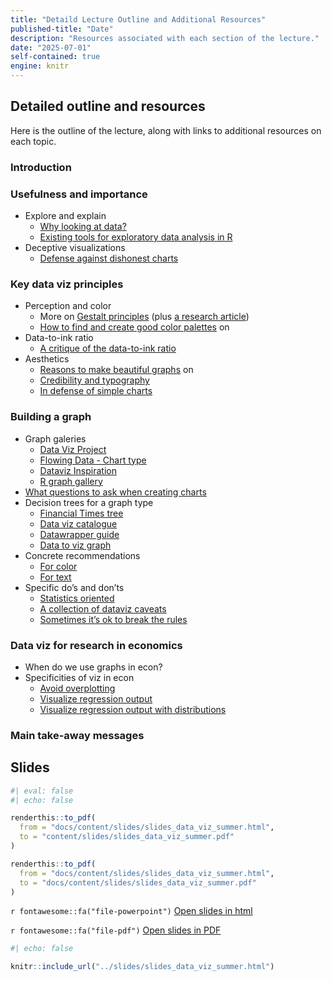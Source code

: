 ```yaml
---
title: "Detaild Lecture Outline and Additional Resources"
published-title: "Date"
description: "Resources associated with each section of the lecture."
date: "2025-07-01"
self-contained: true
engine: knitr
---
```


## Detailed outline and resources

Here is the outline of the lecture, along with links to additional resources on each topic.

### Introduction

### Usefulness and importance
  
- Explore and explain
  - [Why looking at data?](https://socviz.co/lookatdata.html#why-look-at-data)
  - [Existing tools for exploratory data analysis in R ](https://cosimameyer.com/post/exploratory-data-analysis-in-r/) 
- Deceptive visualizations
  - [Defense against dishonest charts](https://flowingdata.com/projects/dishonest-charts/)
  
### Key data viz principles

- Perception and color
  - More on [Gestalt principles](https://medium.muz.li/gestalt-principles-in-ui-design-6b75a41e9965) (plus [a research article](https://www.nature.com/articles/nmeth1110-863))
  - [How to find and create good color palettes](https://www.datawrapper.de/blog/beautifulcolors) on 
- Data-to-ink ratio
  - [A critique of the data-to-ink ratio](https://www.frank.computer/blog/2025/04/data-to-ink.html)
- Aesthetics
  - [Reasons to make beautiful graphs](https://medium.com/accurat-in-sight/beautiful-reasons-c1c6926ab7d7) on 
  - [Credibility and typography](https://practicaltypography.com/why-does-typography-matter.html)
  - [In defense of simple charts](https://www.datawrapper.de/blog/in-defense-of-simple-charts)
  
### Building a graph

- Graph galeries
  - [Data Viz Project](https://datavizproject.com/)
  - [Flowing Data - Chart type](https://flowingdata.com/chart-types/)
  - [Dataviz Inspiration](https://www.dataviz-inspiration.com/)
  - [R graph gallery](https://r-graph-gallery.com/)
- [What questions to ask when creating charts](https://www.datawrapper.de/blog/better-charts)
- Decision trees for a graph type
  - [Financial Times tree](https://github.com/Financial-Times/chart-doctor/tree/main/visual-vocabulary)
  - [Data viz catalogue](https://datavizcatalogue.com/search.html)
  - [Datawrapper guide](https://www.datawrapper.de/blog/chart-types-guide)
  - [Data to viz graph](https://www.data-to-viz.com/)
- Concrete recommendations
  - [For color](https://www.datawrapper.de/blog/colors)
  - [For text](https://www.datawrapper.de/blog/text-in-data-visualizations)
- Specific do's and don'ts
  - [Statistics oriented](https://github.com/cxli233/FriendsDontLetFriends)
  - [A collection of dataviz caveats](https://www.data-to-viz.com/caveats.html)
  - [Sometimes it's ok to break the rules](https://medium.economist.com/why-you-sometimes-need-to-break-the-rules-in-data-viz-4d8ece284919)
  
### Data viz for research in economics

- When do we use graphs in econ? 
- Specificities of viz in econ
  - [Avoid overplotting](https://www.data-to-viz.com/caveat/overplotting.html)
  - [Visualize regression output](https://modelsummary.com/)
  - [Visualize regression output with distributions](https://mjskay.github.io/ggdist/articles/freq-uncertainty-vis.html?q=estimate#point-estimates)

### Main take-away messages
  
## Slides

```r
#| eval: false
#| echo: false

renderthis::to_pdf(
  from = "docs/content/slides/slides_data_viz_summer.html", 
  to = "content/slides/slides_data_viz_summer.pdf"
)

renderthis::to_pdf(
  from = "docs/content/slides/slides_data_viz_summer.html", 
  to = "docs/content/slides/slides_data_viz_summer.pdf"
)
```


`r fontawesome::fa("file-powerpoint")` [Open slides in html](../slides/slides_data_viz_summer.html)

`r fontawesome::fa("file-pdf")` [Open slides in PDF](../slides/slides_data_viz_summer.pdf)

```r
#| echo: false

knitr::include_url("../slides/slides_data_viz_summer.html")
```








